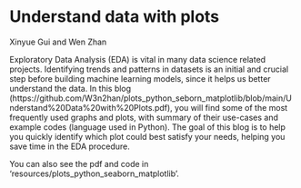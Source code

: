 # Understand data with plots

Xinyue Gui and Wen Zhan

Exploratory Data Analysis (EDA) is vital in many data science related projects. Identifying trends and patterns in datasets is an initial and crucial step before building machine learning models, since it helps us better understand the data. In this blog (https://github.com/W3n2han/plots_python_seborn_matplotlib/blob/main/Understand%20Data%20with%20Plots.pdf), you will find some of the most frequently used graphs and plots, with summary of their use-cases and example codes (language used in Python). The goal of this blog is to help you quickly identify which plot could best satisfy your needs, helping you save time in the EDA procedure.

You can also see the pdf and code in 'resources/plots_python_seaborn_matplotlib'.
